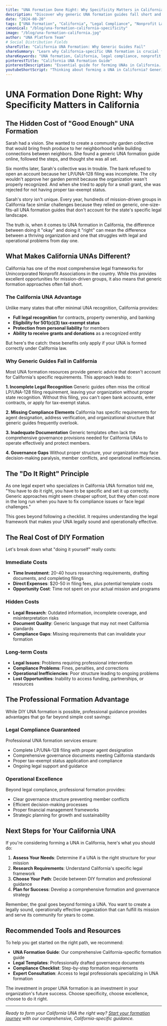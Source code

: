 ```yaml
---
title: "UNA Formation Done Right: Why Specificity Matters in California"
description: "Discover why generic UNA formation guides fall short and how California-specific legal guidance ensures your Unincorporated Nonprofit Association is structured correctly from day one."
date: "2024-08-20"
tags: ["UNA Formation", "California", "Legal Compliance", "Nonprofit Law"]
canonical: "/blog/una-formation-california-specificity"
image: "/blog/una-formation-california.jpg"
author: "UNA Platform Team"
# Social Distribution Fields
shareTitle: "California UNA Formation: Why Generic Guides Fail"
shareSummary: "Learn why California-specific UNA formation is crucial for legal compliance and operational success. Generic guides miss critical requirements."
shareKeywords: "UNA formation, California, legal compliance, nonprofit law, LP/UNA-128"
pinterestTitle: "California UNA Formation Guide"
pinterestDescription: "Essential guide for forming UNAs in California. Avoid common pitfalls and ensure legal compliance from day one."
youtubeShortScript: "Thinking about forming a UNA in California? Generic formation guides often miss critical requirements that can leave your organization vulnerable. California has specific legal frameworks for UNAs that require proper LP/UNA-128 filing, agent designation, and governance structure. The difference between doing it 'okay' and doing it 'right' can mean the difference between a thriving organization and one that struggles with legal problems. Learn why California-specific guidance is essential for UNA success and how to avoid common formation mistakes."
---
```


# UNA Formation Done Right: Why Specificity Matters in California

## The Hidden Cost of "Good Enough" UNA Formation

Sarah had a vision. She wanted to create a community garden collective that would bring fresh produce to her neighborhood while building connections between neighbors. She found a generic UNA formation guide online, followed the steps, and thought she was all set.

Six months later, Sarah's collective was in trouble. The bank refused to open an account because her LP/UNA-128 filing was incomplete. The city wouldn't approve her garden permit because the organization wasn't properly recognized. And when she tried to apply for a small grant, she was rejected for not having proper tax-exempt status.

Sarah's story isn't unique. Every year, hundreds of mission-driven groups in California face similar challenges because they relied on generic, one-size-fits-all UNA formation guides that don't account for the state's specific legal landscape.

The truth is, when it comes to UNA formation in California, the difference between doing it "okay" and doing it "right" can mean the difference between a thriving organization and one that struggles with legal and operational problems from day one.

## What Makes California UNAs Different?

California has one of the most comprehensive legal frameworks for Unincorporated Nonprofit Associations in the country. While this provides excellent opportunities for mission-driven groups, it also means that generic formation approaches often fall short.

### The California UNA Advantage

Unlike many states that offer minimal UNA recognition, California provides:

- **Full legal recognition** for contracts, property ownership, and banking
- **Eligibility for 501(c)(3) tax-exempt status**
- **Protection from personal liability** for members
- **Ability to receive grants and donations** as a recognized entity

But here's the catch: these benefits only apply if your UNA is formed correctly under California law.

### Why Generic Guides Fail in California

Most UNA formation resources provide generic advice that doesn't account for California's specific requirements. This approach leads to:

**1. Incomplete Legal Recognition**
Generic guides often miss the critical LP/UNA-128 filing requirement, leaving your organization without proper state recognition. Without this filing, you can't open bank accounts, enter contracts, or apply for tax-exempt status.

**2. Missing Compliance Elements**
California has specific requirements for agent designation, address verification, and organizational structure that generic guides frequently overlook.

**3. Inadequate Documentation**
Generic templates often lack the comprehensive governance provisions needed for California UNAs to operate effectively and protect members.

**4. Governance Gaps**
Without proper structure, your organization may face decision-making paralysis, member conflicts, and operational inefficiencies.

## The "Do It Right" Principle

As one legal expert who specializes in California UNA formation told me, "You have to do it right, you have to be specific and set it up correctly. Generic approaches might seem cheaper upfront, but they often cost more in the long run when you have to fix compliance issues or face legal challenges."

This goes beyond following a checklist. It requires understanding the legal framework that makes your UNA legally sound and operationally effective.

## The Real Cost of DIY Formation

Let's break down what "doing it yourself" really costs:

### Immediate Costs
- **Time Investment**: 20-40 hours researching requirements, drafting documents, and completing filings
- **Direct Expenses**: $20-50 in filing fees, plus potential template costs
- **Opportunity Cost**: Time not spent on your actual mission and programs

### Hidden Costs
- **Legal Research**: Outdated information, incomplete coverage, and misinterpretation risks
- **Document Quality**: Generic language that may not meet California standards
- **Compliance Gaps**: Missing requirements that can invalidate your formation

### Long-term Costs
- **Legal Issues**: Problems requiring professional intervention
- **Compliance Problems**: Fines, penalties, and corrections
- **Operational Inefficiencies**: Poor structure leading to ongoing problems
- **Lost Opportunities**: Inability to access funding, partnerships, or resources

## The Professional Formation Advantage

While DIY UNA formation is possible, professional guidance provides advantages that go far beyond simple cost savings:

### Legal Compliance Guaranteed

Professional UNA formation services ensure:
- Complete LP/UNA-128 filing with proper agent designation
- Comprehensive governance documents meeting California standards
- Proper tax-exempt status application and compliance
- Ongoing legal support and guidance

### Operational Excellence

Beyond legal compliance, professional formation provides:
- Clear governance structure preventing member conflicts
- Efficient decision-making processes
- Proper financial management frameworks
- Strategic planning for growth and sustainability

## Next Steps for Your California UNA

If you're considering forming a UNA in California, here's what you should do:

1. **Assess Your Needs**: Determine if a UNA is the right structure for your mission
2. **Research Requirements**: Understand California's specific legal framework
3. **Choose Your Path**: Decide between DIY formation and professional guidance
4. **Plan for Success**: Develop a comprehensive formation and governance strategy

Remember, the goal goes beyond forming a UNA. You want to create a legally sound, operationally effective organization that can fulfill its mission and serve its community for years to come.

## Recommended Tools and Resources

To help you get started on the right path, we recommend:

- **UNA Formation Guide**: Our comprehensive California-specific formation guide
- **Legal Templates**: Professionally drafted governance documents
- **Compliance Checklist**: Step-by-step formation requirements
- **Expert Consultation**: Access to legal professionals specializing in UNA formation

The investment in proper UNA formation is an investment in your organization's future success. Choose specificity, choose excellence, choose to do it right.

---

*Ready to form your California UNA the right way? [Start your formation journey](/intake) with our comprehensive, California-specific guidance.*
